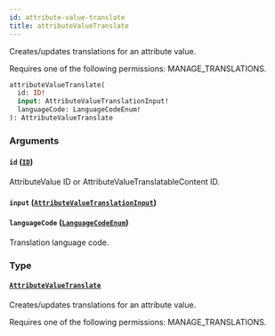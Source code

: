 ```yaml
---
id: attribute-value-translate
title: attributeValueTranslate
---
```


Creates/updates translations for an attribute value.

Requires one of the following permissions: MANAGE_TRANSLATIONS.

```graphql
attributeValueTranslate(
  id: ID!
  input: AttributeValueTranslationInput!
  languageCode: LanguageCodeEnum!
): AttributeValueTranslate
```

### Arguments

#### `id` ([`ID`](../../../developer/api-reference/scalars/id))

AttributeValue ID or AttributeValueTranslatableContent ID.

#### `input` ([`AttributeValueTranslationInput`](../../../developer/api-reference/inputs/attribute-value-translation-input))

#### `languageCode` ([`LanguageCodeEnum`](../../../developer/api-reference/enums/language-code-enum))

Translation language code.

### Type

#### [`AttributeValueTranslate`](../../../developer/api-reference/objects/attribute-value-translate)

Creates/updates translations for an attribute value.

Requires one of the following permissions: MANAGE_TRANSLATIONS.
